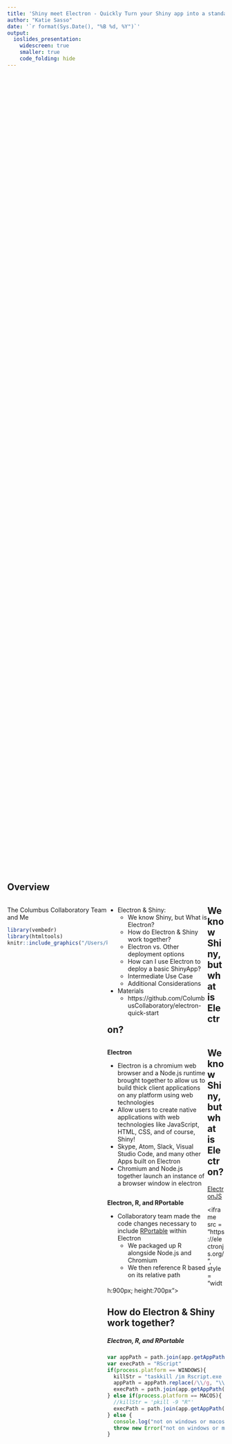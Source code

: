 ```yaml
---
title: 'Shiny meet Electron - Quickly Turn your Shiny app into a standalone desktop app'
author: "Katie Sasso"
date: '`r format(Sys.Date(), "%B %d, %Y")`'
output:
  ioslides_presentation:
    widescreen: true
    smaller: true
    code_folding: hide
---
```


<style>
.column-left{
  float: left;
  width: 46%;
  text-align: left;
}
</style>

<style>
pre {
  white-space: pre !important;
  overflow-y: scroll !important;
  height: 50vh !important;
}
</style>

## Overview

<div class="column-left">
The Columbus Collaboratory Team and Me 
```r
library(vembedr)
library(htmltools)
knitr::include_graphics("/Users/ksasso/Dropbox/R/Rladies/electron_meet_shiny_6.14.18/IMG_5064.jpg")
```
</div>

<div class="column-left">
  
- Electron & Shiny: 
    + We know Shiny, but What is Electron?
    + How do Electron & Shiny work together? 
    + Electron vs. Other deployment options
    + How can I use Electron to deploy a basic ShinyApp?
    + Intermediate Use Case 
    + Additional Considerations

- Materials
    + https://github.com/ColumbusCollaboratory/electron-quick-start
    
</div>

## We know Shiny, but what is Electron?

<div class="column-left">

**Electron**

- Electron is a chromium web browser and a Node.js runtime brought together to allow us to build thick client applications on any platform using web technologies
- Allow users to create native applications with web technologies like JavaScript, HTML, CSS, and of course, Shiny!
- Skype, Atom, Slack, Visual Studio Code, and many other Apps built on Electron
- Chromium and Node.js together launch an instance of a browser window in electron 

</div>

<div class="column-left">
**Electron, R, and RPortable**

- Collaboratory team made the code changes necessary to include [RPortable](https://sourceforge.net/projects/rportable/) within Electron
    + We packaged up R alongside Node.js and Chromium 
    + We then reference R based on its relative path
    
</div>

## We know Shiny, but what is Electron?

[ElectronJS](https://electronjs.org/)

<iframe src = "https://electronjs.org/", style = "width:900px; height:700px"></iframe>
  
  
## How do Electron & Shiny work together? 

##### Electron, R, and RPortable  

```js
var appPath = path.join(app.getAppPath(), "app.R" )
var execPath = "RScript"
if(process.platform == WINDOWS){
  killStr = "taskkill /im Rscript.exe /f"
  appPath = appPath.replace(/\\/g, "\\\\");
  execPath = path.join(app.getAppPath(), "R-Portable-Win", "bin", "RScript.exe" )
} else if(process.platform == MACOS){
  //killStr = 'pkill -9 "R"'
  execPath = path.join(app.getAppPath(), "R-Portable-Mac", "bin", "Rscript" )
} else {
  console.log("not on windows or macos?")
  throw new Error("not on windows or macos?")
}
``` 

## How do Electron & Shiny work together? 

##### Node.js, Chromium, and thick client applications

<div class="column-left">
- Thick Client Apps
    + Provide functionality independent of a remote internet server
    + Run both the user interface and server logic on your computer 
- Node.js
    + Main process, is like the server side process in standard web apps
    + We use Node.js main process to launch the shiny app by redirecting the rendered content to be the URL that the shinyApp is running on (i.e., my home IP address and default port)
  
</div>

<div class="column-left">
- Chromium
    + Web browser - the key to the user-interface
    + Provides a window to the shinyApp
    + We call the shinyApp function just like you would in RStudio and then direct chormium to our local port where shiny is running
    
</div>

##  Electron vs. Other deployment options

<div class="column-left">

- Deploy to the cloud: Shinyapps.io
    + Deploy up to 5 apps 25 active hours, for free. 
    + User authentication starting at $99/month
    + No hardware, installation or contract required
    + Requires sending data to the cloud
- Deploy on-premises: Shiny Server
    + Deployed behind your firewall
    + Enterprise grade scaling, security and admin features
    + IT involvement: you install it and you manage it

</div>

<div class="column-left">

- Deploy on-premises Commercial: Shiny Server Pro
    + Deploy shinyApp behind a firewall
    + IT involvement required and only supported on Linux
    + Increased access controls i(i.e., SSL, LDAP, Active Directory)
- Deploy on-premises Commercial: RStudio Connect
    + Added capabilities including in-org publishing and scheduling of multiple content types
- Creative option: Docker Containers
    + Still requires heavy IT involvement to set up initial docker environment

</div>

## How can I use Electron to deploy a basic ShinyApp?
<iframe width="400" height="200" src="https://www.youtube.com/embed/O56WR-yQFC0" frameborder="0" allow="autoplay; encrypted-media" allowfullscreen></iframe>

## Intermediate Use Case

##### Real World Example: Automating manual cleansing and manipulation done in excel 

<div class="column-left">

- All cleaning previously done in excel programmed in R
- User could then query database every week within Shiny application and then download results (how did that work?)
- Packages Used
    + DT, openxlsx, shinydashboard, plyr, dplyr, lubridate, RODBC, zoo
- Key R Functions: 
    + fileInput, textInput, actionButton, reactive, sqlQuery, downloadButton
- Special adjustments
    + On Windows: Rtools (for windows) and REnviron.site modification
    + REnviro.site file PATH="${PATH};${R_HOME}\Rtools\bin
    + On Both: Download new packages 
    
</div>

<div class="column-left">

Shiny App for Automation
```r
knitr::include_graphics("/Users/ksasso/Dropbox/R/Rladies/electron_meet_shiny_6.14.18/automation_shinyapp_example.png")
```
</div>

## Intermediate Use Case: New Shiny app.R

<iframe width="400" height="200" src="https://www.youtube.com/embed/hZXlgdNOqwA" frameborder="0" allow="autoplay; encrypted-media" allowfullscreen></iframe>

## Intermediate Use Case: New Packages
<iframe width="400" height="200" src="https://www.youtube.com/embed/HDokkYmJKCk" frameborder="0" allow="autoplay; encrypted-media" allowfullscreen></iframe>

## Intermediate Use Case

<div class="column-left">
##### Real World Example: Getting a model into users hands quickly

- Users wanted to better predict risk of large IT project portfolios 
- Built a model in XGBoost. User wanted to run model monthly to test it out 
- Used Electron to package: trained model object, cleansing required, predict function to apply model, download/upload for new runs and results
- Packages Used:
    + dplyr, tidyr, ggplot2, Matrix, xgboost, openxlsx, scales, shiny, shinydashboard
- Key R Functions: 
    + fileInput, textInput, actionButton, reactive,downloadButton, selectizeInput, renderPlot
- Special adjustments
    + Data stripped from XGBoost train object
    
</div>

<div class="column-left">
```r
knitr::include_graphics("/Users/ksasso/Dropbox/R/Rladies/electron_meet_shiny_6.14.18/model_shinyapp.png")
```
</div>

## Additional Considerations & Resources

<div class="column-left">

- Application size
    + Stripping particularly large dependencies (i.e., BH package)
    + Removing R-Portable-Mac or R-Portable-Win depending on OS
- Always best to start fresh 
    + Recommend only running "npm run package-win" once in a given clone to create out directory
    
</div>

<div class="column-left">

- [Many Tutorials on RStudio Website](https://shiny.rstudio.com/tutorial/):
    + Some personal favorite sections include the Get Started Video Tutorials, The Gallery, and several of the Articles on Special issues. 
    + Some of the most frequently used special issues for me included Dashboards, Reacitivty, and Inputs/Outputs
    
- [Everything you need is on the Collaboratory's public GitHub Repo!](https://github.com/ColumbusCollaboratory/electron-quick-start)

</div>